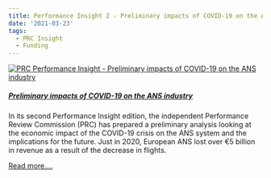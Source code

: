 ```yaml
---
title: Performance Insight 2 - Preliminary impacts of COVID-19 on the ANS industry
date: '2021-03-23'
tags:
  - PRC Insight
  - Funding
---
```


<div class="container">
<div class="row align-items-start">

<div class="col-sm-3">
<div class="card border-0"><a href="https://www.eurocontrol.int/publication/new-prc-performance-insight-economic-impact-covid-19-ans-system" target="_blank">
  <img class="card-img-top" src="/images/prc/pi2.png" alt="PRC Performance Insight - Preliminary impacts of COVID-19 on the ANS industry">
  <div class="card-body"><h5 class="card-title">Preliminary impacts of COVID-19 on the ANS industry</h5></a><p class="card-text"></p>
</div></div>
</div>

<div class="col-sm-9">
In its second Performance Insight edition, the independent Performance Review Commission (PRC) has prepared a preliminary analysis looking at the economic impact of the COVID-19 crisis on the ANS system and the implications for the future. Just in 2020, European ANS lost over €5 billion in revenue as a result of the decrease in flights.

<a href="https://www.eurocontrol.int/publication/new-prc-performance-insight-economic-impact-covid-19-ans-system" class="btn btn-secondary" role="button" target="_blank"> Read more....</a>

</div>

</div></div>